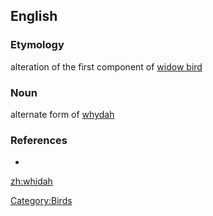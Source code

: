 ==English==

===Etymology===
alteration of the first component of [[widow bird]]

===Noun===
{{en-noun}}
alternate form of [[whydah]]

===References===
* {{R:Websters}}

[[zh:whidah]]
[[Category:Birds]]